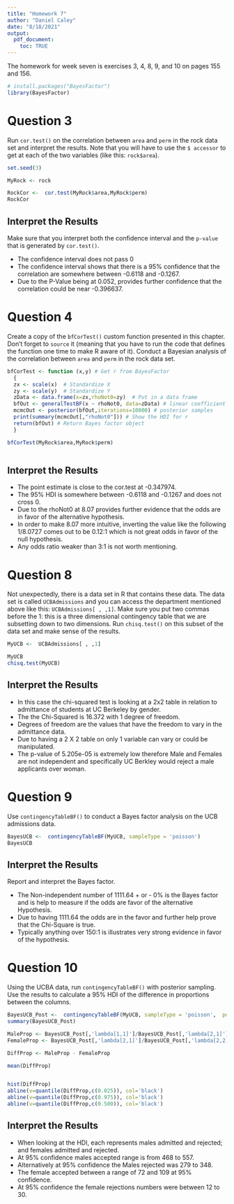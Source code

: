 ```yaml
---
title: "Homework 7"
author: "Daniel Caley"
date: "8/18/2021"
output: 
  pdf_document:
    toc: TRUE
---
```


\pagebreak

The homework for week seven is exercises 3, 4, 8, 9, and 10 on pages 155 and 156.

```r

# install.packages("BayesFactor")
library(BayesFactor)

```


# Question 3
Run `cor.test()` on the correlation between `area` and `perm` in the rock data set and interpret the results. Note that you will have to use the `$ accessor` to get at each of the two variables (like this: `rock$area`).

```r

set.seed(3)

MyRock <- rock

RockCor <-  cor.test(MyRock$area,MyRock$perm)
RockCor


```

## Interpret the Results
Make sure that you interpret both the confidence interval and the `p-value` that is generated by `cor.test()`.

-   The confidence interval does not pass 0
-   The confidence interval shows that there is a 95% confidence that the correlation are somewhere between -0.6118 and -0.1267.
-   Due to the P-Value being at 0.052, provides further confidence that the correlation could be near -0.396637.

\pagebreak
# Question 4
Create a copy of the `bfCorTest()` custom function presented in this chapter. Don't forget to `source` it (meaning that you have to run the code that defines the function one time to make R aware of it). Conduct a Bayesian analysis of the correlation between `area` and `perm` in the rock data set.

```r

bfCorTest <- function (x,y) # Get r from BayesFactor
  {
  zx <- scale(x)  # Standardize X
  zy <- scale(y)  # Standardize Y
  zData <- data.frame(x=zx,rhoNot0=zy)  # Put in a data frame
  bfOut <- generalTestBF(x ~ rhoNot0, data=zData) # linear coefficient 
  mcmcOut <- posterior(bfOut,iterations=10000) # posterior samples 
  print(summary(mcmcOut[,"rhoNot0"])) # Show the HDI for r 
  return(bfOut) # Return Bayes factor object
  }

bfCorTest(MyRock$area,MyRock$perm)



```

## Interpret the Results

-   The point estimate is close to the cor.test at -0.347974. 
-   The 95% HDI is somewhere between -0.6118 and -0.1267 and does not cross 0.
-   Due to the rhoNot0 at 8.07 provides further evidence that the odds are in favor of the alternative hypothesis.
-   In order to make 8.07 more intuitive, inverting the value like the following 1/8.0727 comes out to be 0.12:1 which is not great odds in favor of the null hypothesis.
-   Any odds ratio weaker than 3:1 is not worth mentioning.

\pagebreak
# Question 8
Not unexpectedly, there is a data set in R that contains these data. The data set is called `UCBAdmissions` and you can access the department mentioned above like this: `UCBAdmissions[ , ,1]`. Make sure you put two commas before the 1: this is a three dimensional contingency table that we are subsetting down to two dimensions. Run `chisq.test()` on this subset of the data set and make sense of the results.

```r

MyUCB <-  UCBAdmissions[ , ,1]

MyUCB
chisq.test(MyUCB)

```

## Interpret the Results

-   In this case the chi-squared test is looking at a 2x2 table in relation to admittance of students at UC Berkeley by gender.
-   The the Chi-Squared is 16.372 with 1 degree of freedom.
-   Degrees of freedom are the values that have the freedom to vary in the admittance data.
-   Due to having a 2 X 2 table on only 1 variable can vary or could be manipulated. 
-   The p-value of 5.205e-05 is extremely low therefore Male and Females are not independent and specifically UC Berkley would reject a male applicants over woman.

\pagebreak
# Question 9
Use `contingencyTableBF()` to conduct a Bayes factor analysis on the UCB admissions data. 
```r

BayesUCB <-  contingencyTableBF(MyUCB, sampleType = 'poisson')
BayesUCB

```

## Interpret the Results
Report and interpret the Bayes factor.

-   The Non-independent number of 1111.64 + or - 0% is the Bayes factor and is help to measure if the odds are favor of the alternative Hypothesis.
-   Due to having 1111.64 the odds are in the favor and further help prove that the Chi-Square is true.
-   Typically anything over 150:1 is illustrates very strong evidence in favor of the hypothesis.

\pagebreak
# Question 10
Using the UCBA data, run `contingencyTableBF()` with posterior sampling. Use the results to calculate a 95% HDI of the difference in proportions between the columns.

```r

BayesUCB_Post <-  contingencyTableBF(MyUCB, sampleType = 'poisson',  posterior = TRUE, iterations = 10000)
summary(BayesUCB_Post)

MaleProp <- BayesUCB_Post[,'lambda[1,1]']/BayesUCB_Post[,'lambda[2,1]']
FemaleProp <- BayesUCB_Post[,'lambda[2,1]']/BayesUCB_Post[,'lambda[2,2]']

DiffProp <- MaleProp - FemaleProp

mean(DiffProp)


hist(DiffProp) 
abline(v=quantile(DiffProp,c(0.025)), col='black') 
abline(v=quantile(DiffProp,c(0.975)), col='black')
abline(v=quantile(DiffProp,c(0.500)), col='black')

```

## Interpret the Results

-   When looking at the HDI, each represents males admitted and rejected; and females admitted and rejected.  
-   At 95% confidence males accepted range is from 468 to 557.  
-   Alternatively at 95% confidence the Males rejected was 279 to 348.
-   The female accepted between a range of 72 and 109 at 95% confidence.
-   At 95% confidence the female rejections numbers were between 12 to 30.




